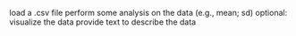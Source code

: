 
load a .csv file
perform some analysis on the data (e.g., mean; sd) 
optional: visualize the data
provide text to describe the data